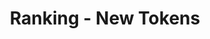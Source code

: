 ---
title: 'Ranking - New Tokens'
openapi: '/en/api-reference/openapi-en.json GET /v1/ranking/{chain}/newTokens'
---